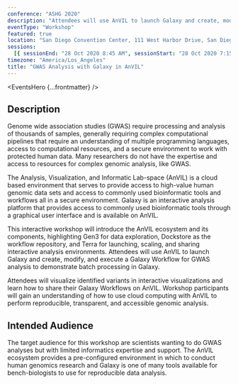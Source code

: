 ```yaml
---
conference: "ASHG 2020"
description: "Attendees will use AnVIL to launch Galaxy and create, modify, and execute a Galaxy Workflow for GWAS analysis to demonstrate batch processing in Galaxy."
eventType: "Workshop"
featured: true
location: "San Diego Convention Center, 111 West Harbor Drive, San Diego, CA 92101"
sessions:
  [{ sessionEnd: "28 Oct 2020 8:45 AM", sessionStart: "28 Oct 2020 7:15 AM" }]
timezone: "America/Los_Angeles"
title: "GWAS Analysis with Galaxy in AnVIL"
---
```


<EventsHero {...frontmatter} />

## Description

Genome wide association studies (GWAS) require processing and analysis of thousands of samples, generally requiring complex computational pipelines that require an understanding of multiple programming languages, access to computational resources, and a secure environment to work with protected human data. Many researchers do not have the expertise and access to resources for complex genomic analysis, like GWAS.

The Analysis, Visualization, and Informatic Lab-space (AnVIL) is a cloud based environment that serves to provide access to high-value human genomic data sets and access to commonly used bioinformatic tools and workflows all in a secure environment. Galaxy is an interactive analysis platform that provides access to commonly used bioinformatic tools through a graphical user interface and is available on AnVIL.

This interactive workshop will introduce the AnVIL ecosystem and its components, highlighting Gen3 for data exploration, Dockstore as the workflow repository, and Terra for launching, scaling, and sharing interactive analysis environments. Attendees will use AnVIL to launch Galaxy and create, modify, and execute a Galaxy Workflow for GWAS analysis to demonstrate batch processing in Galaxy.

Attendees will visualize identified variants in interactive visualizations and learn how to share their Galaxy Workflows on AnVIL. Workshop participants will gain an understanding of how to use cloud computing with AnVIL to perform reproducible, transparent, and accessible genomic analysis.

## Intended Audience

The target audience for this workshop are scientists wanting to do GWAS analyses but with limited informatics expertise and support. The AnVIL ecosystem provides a pre-configured environment in which to conduct human genomics research and Galaxy is one of many tools available for bench-biologists to use for reproducible data analysis.

